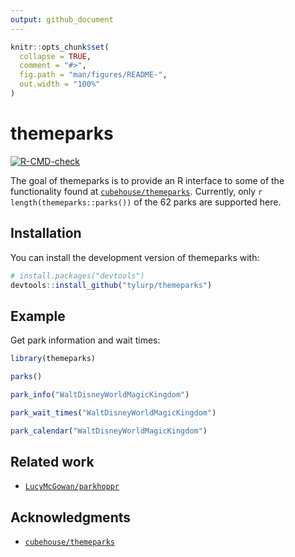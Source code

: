 ```yaml
---
output: github_document
---
```


<!-- README.md is generated from README.Rmd. Please edit that file -->

```r
knitr::opts_chunk$set(
  collapse = TRUE,
  comment = "#>",
  fig.path = "man/figures/README-",
  out.width = "100%"
)
```

# themeparks

<!-- badges: start -->
[![R-CMD-check](https://github.com/r4fun/themeparks/workflows/R-CMD-check/badge.svg)](https://github.com/r4fun/themeparks/actions)
<!-- badges: end -->

The goal of themeparks is to provide an R interface to some of the functionality found at [`cubehouse/themeparks`](https://github.com/cubehouse/themeparks). Currently, only `r length(themeparks::parks())` of the 62 parks are supported here.

## Installation

You can install the development version of themeparks with:

``` r
# install.packages("devtools")
devtools::install_github("tylurp/themeparks")

```

## Example

Get park information and wait times:

```r
library(themeparks)

parks()

park_info("WaltDisneyWorldMagicKingdom")

park_wait_times("WaltDisneyWorldMagicKingdom")

park_calendar("WaltDisneyWorldMagicKingdom")
```

## Related work

* [`LucyMcGowan/parkhoppr`](https://github.com/LucyMcGowan/parkhoppr)

## Acknowledgments

* [`cubehouse/themeparks`](https://github.com/cubehouse/themeparks)
